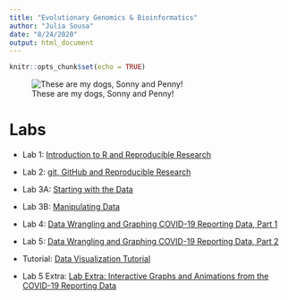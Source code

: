 ```yaml
---
title: "Evolutionary Genomics & Bioinformatics"
author: "Julia Sousa"
date: "8/24/2020"
output: html_document
---
```


```r
knitr::opts_chunk$set(echo = TRUE)
```

![These are my dogs, Sonny and Penny!](IMG_2644.jpg)

# Labs

* Lab 1: [Introduction to R and Reproducible Research](Lab1.html)

* Lab 2: [git, GitHub and Reproducible Research](Lab2.html)

* Lab 3A: [Starting with the Data](Lab3A.html)

* Lab 3B: [Manipulating Data](Lab3B.html)

* Lab 4: [Data Wrangling and Graphing COVID-19 Reporting Data, Part 1](Lab4.html)

* Lab 5: [Data Wrangling and Graphing COVID-19 Reporting Data, Part 2](Lab5.html)

* Tutorial: [Data Visualization Tutorial](data_visualization.html)

* Lab 5 Extra: [Lab Extra: Interactive Graphs and Animations from the COVID-19 Reporting Data](Lab5Extra.html)

